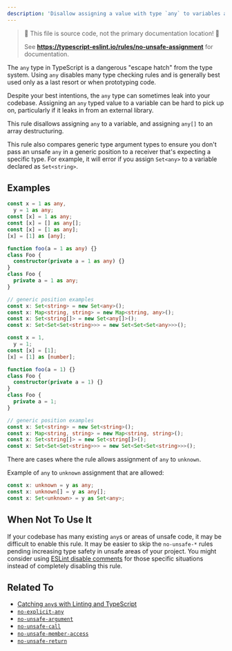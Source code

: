 ```yaml
---
description: 'Disallow assigning a value with type `any` to variables and properties.'
---
```



> 🛑 This file is source code, not the primary documentation location! 🛑
>
> See **https://typescript-eslint.io/rules/no-unsafe-assignment** for documentation.

The `any` type in TypeScript is a dangerous "escape hatch" from the type system.
Using `any` disables many type checking rules and is generally best used only as a last resort or when prototyping code.

Despite your best intentions, the `any` type can sometimes leak into your codebase.
Assigning an `any` typed value to a variable can be hard to pick up on, particularly if it leaks in from an external library.

This rule disallows assigning `any` to a variable, and assigning `any[]` to an array destructuring.

This rule also compares generic type argument types to ensure you don't pass an unsafe `any` in a generic position to a receiver that's expecting a specific type.
For example, it will error if you assign `Set<any>` to a variable declared as `Set<string>`.

## Examples

<Tabs>
<TabItem value="❌ Incorrect">

```ts
const x = 1 as any,
  y = 1 as any;
const [x] = 1 as any;
const [x] = [] as any[];
const [x] = [1 as any];
[x] = [1] as [any];

function foo(a = 1 as any) {}
class Foo {
  constructor(private a = 1 as any) {}
}
class Foo {
  private a = 1 as any;
}

// generic position examples
const x: Set<string> = new Set<any>();
const x: Map<string, string> = new Map<string, any>();
const x: Set<string[]> = new Set<any[]>();
const x: Set<Set<Set<string>>> = new Set<Set<Set<any>>>();
```

</TabItem>
<TabItem value="✅ Correct">

```ts
const x = 1,
  y = 1;
const [x] = [1];
[x] = [1] as [number];

function foo(a = 1) {}
class Foo {
  constructor(private a = 1) {}
}
class Foo {
  private a = 1;
}

// generic position examples
const x: Set<string> = new Set<string>();
const x: Map<string, string> = new Map<string, string>();
const x: Set<string[]> = new Set<string[]>();
const x: Set<Set<Set<string>>> = new Set<Set<Set<string>>>();
```

</TabItem>
</Tabs>

There are cases where the rule allows assignment of `any` to `unknown`.

Example of `any` to `unknown` assignment that are allowed:

```ts showPlaygroundButton
const x: unknown = y as any;
const x: unknown[] = y as any[];
const x: Set<unknown> = y as Set<any>;
```

## When Not To Use It

If your codebase has many existing `any`s or areas of unsafe code, it may be difficult to enable this rule.
It may be easier to skip the `no-unsafe-*` rules pending increasing type safety in unsafe areas of your project.
You might consider using [ESLint disable comments](https://eslint.org/docs/latest/use/configure/rules#using-configuration-comments-1) for those specific situations instead of completely disabling this rule.

## Related To

- [Catching `any`s with Linting and TypeScript](/blog/avoiding-any)
- [`no-explicit-any`](./no-explicit-any.mdx)
- [`no-unsafe-argument`](./no-unsafe-argument.mdx)
- [`no-unsafe-call`](./no-unsafe-call.mdx)
- [`no-unsafe-member-access`](./no-unsafe-member-access.mdx)
- [`no-unsafe-return`](./no-unsafe-return.mdx)
